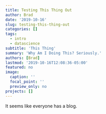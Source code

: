 ```yaml
---
title: Testing This Thing Out
author: Brad
date: '2019-10-16'
slug: testing-this-thing-out
categories: []
tags:
  - intro
  - datascience
subtitle: 'This Thing'
summary: 'Why Am I Doing This? Seriously.'
authors: [Brad]
lastmod: '2019-10-16T12:08:36-05:00'
featured: no
image:
  caption: ''
  focal_point: ''
  preview_only: no
projects: []
---
```


It seems like everyone has a blog. 


